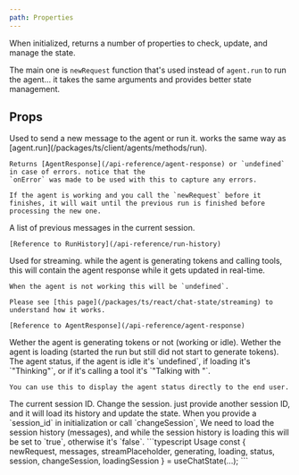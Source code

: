 ```yaml
---
path: Properties
---
```


When initialized, returns a number of properties to check, update, and manage the state.

The main one is `newRequest` function that's used instead of `agent.run` to run the agent...
it takes the same arguments and provides better state management.

## Props

<ParamField path="newRequest" type="Function">
    Used to send a new message to the agent or run it. works the same way as [agent.run](/packages/ts/client/agents/methods/run).

    Returns [AgentResponse](/api-reference/agent-response) or `undefined` in case of errors. notice that the 
    `onError` was made to be used with this to capture any errors.

    If the agent is working and you call the `newRequest` before it finishes, it will wait until the previous run is finished before processing the new one.
</ParamField>

<ParamField path="messages" type="RunHistory[]">
    A list of previous messages in the current session.

    [Reference to RunHistory](/api-reference/run-history)
</ParamField>

<ParamField path="streamPlaceholder" type="AgentResponse | undefined">
    Used for streaming. while the agent is generating tokens and calling tools,
    this will contain the agent response while it gets updated in real-time.

    When the agent is not working this will be `undefined`.

    Please see [this page](/packages/ts/react/chat-state/streaming) to understand how it works.

    [Reference to AgentResponse](/api-reference/agent-response)
</ParamField>

<ParamField path="generating" type="boolean">
    Wether the agent is generating tokens or not (working or idle).
</ParamField>

<ParamField path="loading" type="boolean">
    Wether the agent is loading (started the run but still did not start to generate tokens).
</ParamField>

<ParamField path="status" type="string | undefined">
    The agent status, if the agent is idle it's `undefined`, if loading it's `"Thinking"`, or if it's 
    calling a tool it's `"Talking with <TOOL_NAME>"`.

    You can use this to display the agent status directly to the end user.
</ParamField>

<ParamField path="session" type="string">
    The current session ID.
</ParamField>

<ParamField path="changeSession" type="(id: string) => void">
    Change the session. just provide another session ID, and it will load its history and update the state.
</ParamField>

<ParamField path="loadingSession" type="boolean">
    When you provide a `session_id` in initialization or call `changeSession`, We need to load the session history (messages),
    and while the session history is loading this will be set to `true`, otherwise it's `false`.
</ParamField>

<ResponseExample>
```typescript Usage
const {
    newRequest,
    messages,
    streamPlaceholder,
    generating,
    loading,
    status,
    session,
    changeSession,
    loadingSession
} = useChatState(...);
```
</ResponseExample>